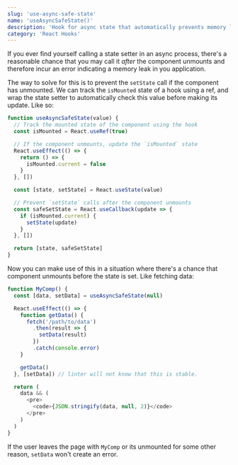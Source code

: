 ```yaml
---
slug: 'use-async-safe-state'
name: 'useAsyncSafeState()'
description: 'Hook for async state that automatically prevents memory leaks'
category: 'React Hooks'
---
```


If you ever find yourself calling a state setter in an async process, there's a reasonable chance that you may call it _after_ the component unmounts and therefore incur an error indicating a memory leak in you application.

The way to solve for this is to prevent the `setState` call if the component has unmounted. We can track the `isMounted` state of a hook using a ref, and wrap the state setter to automatically check this value before making its update. Like so:

```javascript
function useAsyncSafeState(value) {
  // Track the mounted state of the component using the hook
  const isMounted = React.useRef(true)

  // If the component unmounts, update the `isMounted` state
  React.useEffect(() => {
    return () => {
      isMounted.current = false
    }
  }, [])

  const [state, setState] = React.useState(value)

  // Prevent `setState` calls after the component unmounts
  const safeSetState = React.useCallback(update => {
    if (isMounted.current) {
      setState(update)
    }
  }, [])

  return [state, safeSetState]
}
```

Now you can make use of this in a situation where there's a chance that component unmounts before the state is set. Like fetching data:

```javascript
function MyComp() {
  const [data, setData] = useAsyncSafeState(null)

  React.useEffect(() => {
    function getData() {
      fetch('/path/to/data')
        .then(result => {
          setData(result)
        })
        .catch(console.error)
    }

    getData()
  }, [setData]) // linter will not know that this is stable.

  return (
    data && (
      <pre>
        <code>{JSON.stringify(data, null, 2)}</code>
      </pre>
    )
  )
}
```

If the user leaves the page with `MyComp` or its unmounted for some other reason, `setData` won't create an error.
